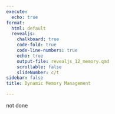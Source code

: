 ```yaml
---
execute:
  echo: true
format:
  html: default
  revealjs:
    chalkboard: true
    code-fold: true
    code-line-numbers: true
    echo: true
    output-file: revealjs_12_memory.qmd
    scrollable: false
    slideNumber: c/t
sidebar: false
title: Dynamic Memory Management

---
```


:::{.callout-warning}
not done
:::